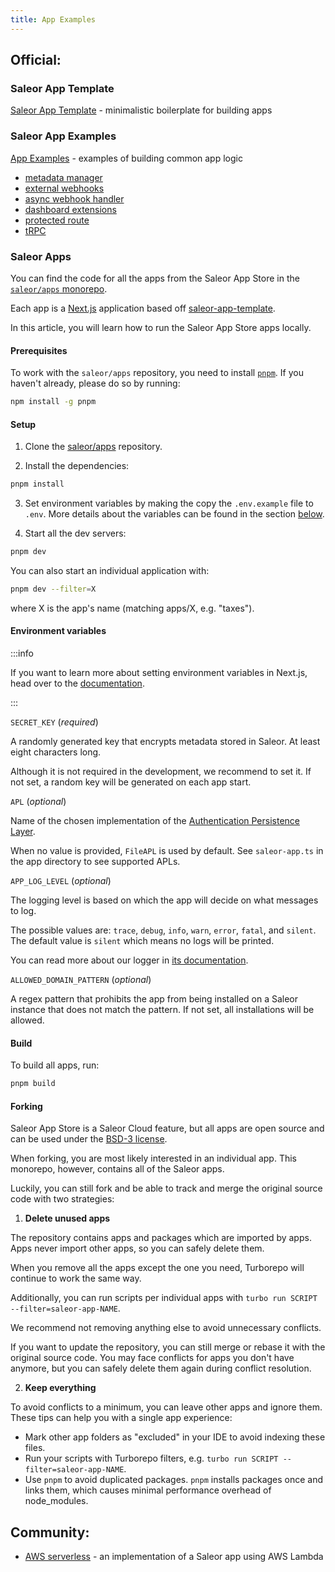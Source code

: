 ```yaml
---
title: App Examples
---
```


## Official:

### Saleor App Template

[Saleor App Template](https://github.com/saleor/saleor-app-template) - minimalistic boilerplate for building apps

<!-- TODO describe how to start with Saleor App Template -->

### Saleor App Examples

<!-- TODO describe that App Examples are based on the App Template, and that's a repositorty -->

[App Examples](https://github.com/saleor/app-examples) - examples of building common app logic

- [metadata manager](apps-patterns/persistence-with-metadata-manager)
- [external webhooks](apps-patterns/handling-external-webhooks)
- [async webhook handler](https://github.com/saleor/app-examples/tree/main/examples)
- [dashboard extensions](https://github.com/saleor/app-examples/tree/main/examples)
- [protected route](https://github.com/saleor/app-examples/tree/main/examples)
- [tRPC](https://github.com/saleor/app-examples/tree/main/examples)

### Saleor Apps

<!-- TODO add `apps` repository with setup -->

You can find the code for all the apps from the Saleor App Store in the [`saleor/apps` monorepo](https://github.com/saleor/apps).

Each app is a [Next.js](https://nextjs.org/docs/getting-started) application based off [saleor-app-template](https://github.com/saleor/saleor-app-template).

In this article, you will learn how to run the Saleor App Store apps locally.

#### Prerequisites

To work with the `saleor/apps` repository, you need to install [`pnpm`](https://pnpm.io/). If you haven't already, please do so by running:

```bash
npm install -g pnpm
```

#### Setup

1. Clone the [saleor/apps](https://github.com/saleor/apps) repository.

2. Install the dependencies:

```bash
pnpm install
```

3. Set environment variables by making the copy the `.env.example` file to `.env`. More details about the variables can be found in the section [below](#environment-variables).

4. Start all the dev servers:

```bash
pnpm dev
```

You can also start an individual application with:

```bash
pnpm dev --filter=X
```

where X is the app's name (matching apps/X, e.g. "taxes").

#### Environment variables

:::info

If you want to learn more about setting environment variables in Next.js, head over to the [documentation](https://nextjs.org/docs/basic-features/environment-variables).

:::

`SECRET_KEY` (_required_)

A randomly generated key that encrypts metadata stored in Saleor. At least eight characters long.

Although it is not required in the development, we recommend to set it. If not set, a random key will be generated on each app start.

`APL` (_optional_)

Name of the chosen implementation of the [Authentication Persistence Layer](https://github.com/saleor/saleor-app-sdk/blob/main/docs/apl.md).

When no value is provided, `FileAPL` is used by default. See `saleor-app.ts` in the app directory to see supported APLs.

`APP_LOG_LEVEL` (_optional_)

The logging level is based on which the app will decide on what messages to log.

The possible values are: `trace`, `debug`, `info`, `warn`, `error`, `fatal`, and `silent`. The default value is `silent` which means no logs will be printed.

You can read more about our logger in [its documentation](https://getpino.io/#/docs/api?id=loggerlevel-string-gettersetter).

`ALLOWED_DOMAIN_PATTERN` (_optional_)

A regex pattern that prohibits the app from being installed on a Saleor instance that does not match the pattern. If not set, all installations will be allowed.

#### Build

To build all apps, run:

```bash
pnpm build
```

#### Forking

Saleor App Store is a Saleor Cloud feature, but all apps are open source and can be used under the [BSD-3 license](https://github.com/saleor/apps/blob/main/LICENSE).

When forking, you are most likely interested in an individual app. This monorepo, however, contains all of the Saleor apps.

Luckily, you can still fork and be able to track and merge the original source code with two strategies:

1. **Delete unused apps**

The repository contains apps and packages which are imported by apps. Apps never import other apps,
so you can safely delete them.

When you remove all the apps except the one you need, Turborepo will continue to work the same way.

Additionally, you can run scripts per individual apps with `turbo run SCRIPT --filter=saleor-app-NAME`.

We recommend not removing anything else to avoid unnecessary conflicts.

If you want to update the repository, you can still merge or rebase it with the original source code.
You may face conflicts for apps you don't have anymore, but you can safely delete them again during conflict resolution.

2. **Keep everything**

To avoid conflicts to a minimum, you can leave other apps and ignore them. These tips can help you with a single app experience:

- Mark other app folders as "excluded" in your IDE to avoid indexing these files.
- Run your scripts with Turborepo filters, e.g. `turbo run SCRIPT --filter=saleor-app-NAME`.
- Use `pnpm` to avoid duplicated packages. `pnpm` installs packages once and links them, which causes minimal performance overhead of node_modules.

## Community:

- [AWS serverless](https://github.com/mirumee/serverless-saleor-app-example) - an implementation of a Saleor app using AWS Lambda

